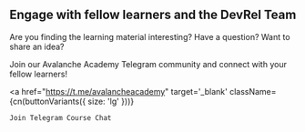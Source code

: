 
## Engage with fellow learners and the DevRel Team

Are you finding the learning material interesting? Have a question? Want to share an idea?

Join our Avalanche Academy Telegram community and connect with your fellow learners!

<a
    href="https://t.me/avalancheacademy"
    target='_blank'
    className={cn(buttonVariants({ size: 'lg' }))}
>
    Join Telegram Course Chat
</a>